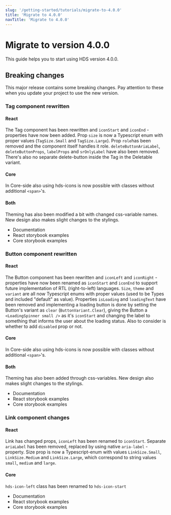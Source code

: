 ```yaml
---
slug: '/getting-started/tutorials/migrate-to-4.0.0'
title: 'Migrate to 4.0.0'
navTitle: 'Migrate to 4.0.0'
---
```



# Migrate to version 4.0.0
This guide helps you to start using HDS version 4.0.0. 

## Breaking changes
This major release contains some breaking changes. Pay attention to these when you update your project to use the new version.

### Tag component rewritten

#### React
The Tag component has been rewritten and `iconStart` and `iconEnd` -properties have now been added.
Prop `size` is now a Typescript enum with proper values (`TagSize.Small` and `TagSize.Large`).
Prop `role`has been removed and the component itself handles it role.
`deleteButtonAriaLabel`, `deleteButtonProps`, `labelProps` and `srOnlyLabel` have also been removed.
There's also no separate delete-button inside the Tag in the Deletable variant.

#### Core
In Core-side also using hds-icons is now possible with classes without additional `<span>`'s.

#### Both
Theming has also been modified a bit with changed css-variable names. New design also makes slight changes to the stylings.

- <InternalLink size="M" href="/components/tag">Documentation</InternalLink>
- <InternalLink size="M" href="/storybook/react/?path=/story/components-tag">React storybook examples</InternalLink>
- <InternalLink size="M" href="/storybook/core/?path=/story/components-tag">Core storybook examples</InternalLink>

### Button component rewritten

#### React
The Button component has been rewritten and `iconLeft` and `iconRight` -properties have now been renamed as `iconStart` and `iconEnd` to support future implementation of RTL (right-to-left) languages.
`Size`, `theme` and `variant` are all now Typescript enums with proper values (used to be Types and included "default" as value).
Properties `isLoading` and `loadingText` have been removed and implementing a loading button is done by setting the Button's variant as `clear` (`ButtonVariant.Clear`), giving the Button a `<LoadingSpinner small />` as it's `iconStart` and changing the label to something that informs the user about the loading status. Also to consider is whether to add `disabled` prop or not.

#### Core
In Core-side also using hds-icons is now possible with classes without additional `<span>`'s.

#### Both
Theming has also been added through css-variables. New design also makes slight changes to the stylings.

- <InternalLink size="M" href="/components/button">Documentation</InternalLink>
- <InternalLink size="M" href="/storybook/react/?path=/story/components-button--primary">React storybook examples</InternalLink>
- <InternalLink size="M" href="/storybook/core/?path=/story/components-button--primary">Core storybook examples</InternalLink>

### Link component changes

#### React
Link has changed props, `iconLeft` has been renamed to `iconStart`.
Separate `ariaLabel` has been removed, replaced by using native `aria-label` -property.
Size prop is now a Typescript-enum with values `LinkSize.Small`, `LinkSize.Medium` and `LinkSize.Large`, which correspond to string values `small`, `medium` and `large`.

#### Core
`hds-icon-left` class has been renamed to `hds-icon-start`

- <InternalLink size="M" href="/components/link">Documentation</InternalLink>
- <InternalLink size="M" href="/storybook/react/?path=/story/components-link">React storybook examples</InternalLink>
- <InternalLink size="M" href="/storybook/core/?path=/story/components-link">Core storybook examples</InternalLink>